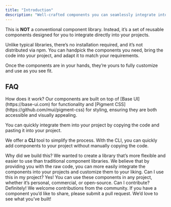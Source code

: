 ```yaml
---
title: "Introduction"
description: "Well-crafted components you can seamlessly integrate into your apps. Accessible, customizable, and open source."
---
```


This is **NOT** a conventional component library. Instead, it’s a set of reusable components designed for you to integrate directly into your projects.

Unlike typical libraries, there’s no installation required, and it’s not distributed via npm. You can handpick the components you need, bring the code into your project, and adapt it to match your requirements.

Once the components are in your hands, they’re yours to fully customize and use as you see fit.

## FAQ

<Accordion openMultiple>
<AccordionItem value="faq-1">
<AccordionTrigger>
How does it work?
</AccordionTrigger>
<AccordionContent>
Our components are built on top of [Base UI](https://base-ui.com) for functionality and [Pigment CSS](https://github.com/mui/pigment-css) for styling, ensuring they are both accessible and visually appealing.

You can quickly integrate them into your project by copying the code and pasting it into your project.

We offer a **CLI** tool to simplify the process. With the CLI, you can quickly add components to your project without manually copying the code.

</AccordionContent>
</AccordionItem>
<AccordionItem value="faq-2">
<AccordionTrigger>
Why did we build this?
</AccordionTrigger>
<AccordionContent>
We wanted to create a library that’s more flexible and easier to use than traditional component libraries. We believe that by providing you with the raw code, you can more easily integrate the components into your projects and customize them to your liking.
</AccordionContent>
</AccordionItem>
<AccordionItem value="faq-3">
<AccordionTrigger>
Can I use this in my project?
</AccordionTrigger>
<AccordionContent>
Yes! You can use these components in any project, whether it’s personal, commercial, or open-source.
</AccordionContent>
</AccordionItem>
<AccordionItem value="faq-4">
<AccordionTrigger>
Can I contribute?
</AccordionTrigger>
<AccordionContent>
Definitely! We welcome contributions from the community. If you have a component you’d like to share, please submit a pull request. We’d love to see what you’ve built!
</AccordionContent>
</AccordionItem>
</Accordion>
